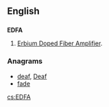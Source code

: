 ==English==

==={{initialism-old|en}}===
{{wikipedia|Optical amplifier|Erbium Doped Fiber Amplifier}}
'''EDFA'''

# {{context|electronics}} [[Erbium Doped Fiber Amplifier]].

===Anagrams===
* [[deaf#English|deaf]], [[Deaf#English|Deaf]]
* [[fade#English|fade]]

[[cs:EDFA]]